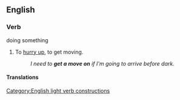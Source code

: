 ==English==

===Verb===
{{head|en|verb}} doing something

# {{lb|en|informal|idiom}} To [[hurry up]], to get moving.
#: ''I need to '''get a move on''' if I'm going to arrive before dark.''

====Translations====
{{trans-see|hurry up}}
[[Category:English light verb constructions]]